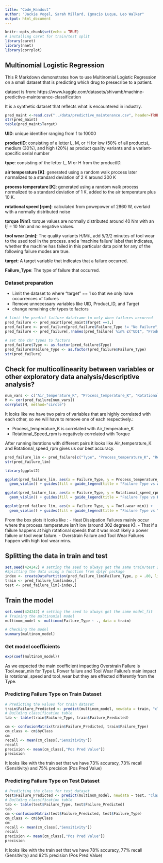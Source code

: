```yaml
---
title: "Code_Handout"
author: "Jackie Vogel, Sarah Millard, Ignacio Luque, Leo Walker"
output: html_document
---
```


```r
knitr::opts_chunk$set(echo = TRUE)
# installing caret for train/test split
library(caret)
library(nnet)
library(corrplot)
```

## Multinomial Logistic Regression

This R Markdown demonstrates how to use Multinomial Logistic Regression on a small dataset that is predicting which drug to presecribe to a patient.

dataset is from: https://www.kaggle.com/datasets/shivamb/machine-predictive-maintenance-classification

It is a synthetic dataset that reflects what is encountered in industry. 

```r
pred_maint <-read.csv("../data/predictive_maintenance.csv", header=TRUE, sep= ",")
str(pred_maint)
table(pred_maint$Target)
```



**UID**: unique identifier ranging from 1 to 10000

**productID**: consisting of a letter L, M, or H for low (50% of all products), medium (30%), and high (20%) as product quality variants and a variant-specific serial number

**type**: consisting of the letter L, M or H from the productID.

**air temperature [K]**: generated using a random walk process later normalized to a standard deviation of 2 K around 300 K

**process temperature [K]**: generated using a random walk process normalized to a standard deviation of 1 K, added to the air temperature plus 10 K.

**rotational speed [rpm]**: calculated from powepower of 2860 W, overlaid with a normally distributed noise

**torque [Nm]**: torque values are normally distributed around 40 Nm with an Ïƒ = 10 Nm and no negative values.

**tool wear [min]**: The quality variants H/M/L add 5/3/2 minutes of tool wear to the used tool in the process. and a
'machine failure' label that indicates, whether the machine has failed in this particular data point for any of the following failure modes are true.

**target**: A target variable that indicates that a failure occurred.

**Failure_Type**: The type of failure that occurred.

### Dataset preparation
- Limit the dataset to where "target" == 1 so that we only have occurrences of failures
- Remove unnecessary variables like UID, Product_ID, and Target
- change remaining chr types to factors

```r

# limit the predict failure dataframe to only when failures occurred
pred_failure <- pred_maint[pred_maint$Target ==1,]
pred_failure <- pred_failure[pred_failure$Failure_Type != "No Failure",]
pred_failure <- pred_failure[,!names(pred_failure) %in% c("UDI", "Product_ID", "Target")]

# set the chr types to factors
pred_failure$Type <- as.factor(pred_failure$Type)
pred_failure$Failure_Type <- as.factor(pred_failure$Failure_Type)
str(pred_failure)
```

## Check for multicollinearity between variables or other exploratory data analysis/descriptive analysis?

```r
num_vars <- c("Air_temperature_K", "Process_temperature_K", "Rotational_speed_rpm", "Torque_Nm", "Tool.wear_min")
M <- cor(pred_failure[num_vars])
corrplot(M, method="circle")
```
It looks like we have two pairs of variables that are highly correlated with each other, so we will have to remove one of each respectively.:

- Process_temperature_K is correlated with Air_temperature_K 
- Rotational_Speed_rpm is negatively correlated with Torque

After running iterations with different pairs it looks like Air_temperature_K and Rotational_speed_rpm gives us our best accuracy. 

```r

pred_failure_lim <- pred_failure[c("Type", "Process_temperature_K", "Rotational_speed_rpm", "Tool.wear_min", "Failure_Type")]
str(pred_failure_lim)
```
```r
library(ggplot2)

ggplot(pred_failure_lim, aes(x = Failure_Type, y = Process_temperature_K)) +
  geom_violin() + guides(fill = guide_legend(title = "Failure Type vs Air Temperature (K)"))

ggplot(pred_failure_lim, aes(x = Failure_Type, y = Rotational_speed_rpm )) +
  geom_violin() + guides(fill = guide_legend(title = "Failure Type vs Rotational_speed_rpm"))

ggplot(pred_failure_lim, aes(x = Failure_Type, y = Tool.wear_min)) +
  geom_violin() + guides(fill = guide_legend(title = "Failure Type vs Tool Wear"))
```
From the box plots it looks like :
- Heat Dissipation Failures mainly occur where the process_temperature isn't low (around 302 degrees K).
- That if a failure happens at high rotational speeds that it was most likely a power failure or tool wear failure. 
- Overstrain Failure and Tool Wear Failures happen with high tool wear mins.


## Splitting the data in train and test

```r
set.seed(424242) # setting the seed to always get the same train/test split
#Splitting the data using a function from dplyr package
index <- createDataPartition(pred_failure_lim$Failure_Type, p = .80, list = FALSE)
train <- pred_failure_lim[index,]
test <- pred_failure_lim[-index,]

````

## Train the model

```r
set.seed(424242) # setting the seed to always get the same model_fit
# Training the multinomial model
multinom_model <- multinom(Failure_Type ~ ., data = train)

# Checking the model
summary(multinom_model)
````
### Get model coefficients

```r
exp(coef(multinom_model))
````
As we expected the main coefficient impacting Overstrain Failure is Tool.wear_min for Type L
Power failure and Tool Wear Failure's main impact is rotational_speed and tool_wear but they are effected differently from the Type.

### Predicting Failure Type on Train Dataset

```r
# Predicting the values for train dataset
train$Failure_Predicted <- predict(multinom_model, newdata = train, "class")
# Building classification table
tab <- table(train$Failure_Type, train$Failure_Predicted)

cm <- confusionMatrix(train$Failure_Predicted, train$Failure_Type)
cm_class <- cm$byClass
cm
recall <- mean(cm_class[,"Sensitivity"])
recall
precision <- mean(cm_class[,"Pos Pred Value"])
precision

````
It looks like with the train set that we have 73% accuracy, 73% recall (Sensitivity) and 75% precision (Pos Pred Value)

### Predicting Failure Type on Test Dataset

```r


# Predicting the class for test dataset
test$Failure_Predicted <- predict(multinom_model, newdata = test, "class")
# Building classification table
tab <- table(test$Failure_Type, test$Failure_Predicted)
tab
cm <-confusionMatrix(test$Failure_Predicted, test$Failure_Type)
cm_class <- cm$byClass
cm
recall <- mean(cm_class[,"Sensitivity"])
recall
precision <- mean(cm_class[,"Pos Pred Value"])
precision
````
It looks like with the train set that we have 78% accuracy, 77% recall (Sensitivity) and 82% precision (Pos Pred Value)







